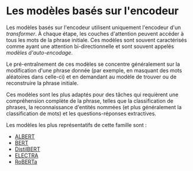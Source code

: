 # Les modèles basés sur l'encodeur

<Youtube id="MUqNwgPjJvQ" />

Les modèles basés sur l'encodeur utilisent uniquement l'encodeur d'un *transformer*. À chaque étape, les couches d'attention peuvent accéder à tous les mots de la phrase initiale. Ces modèles sont souvent caractérisés comme ayant une attention bi-directionnelle et sont souvent appelés *modèles d'auto-encodage*.

Le pré-entraînement de ces modèles se concentre généralement sur la modification d'une phrase donnée (par exemple, en masquant des mots aléatoires dans celle-ci) et en demandant au modèle de trouver ou de reconstruire la phrase initiale.

Ces modèles sont les plus adaptés pour des tâches qui requièrent une compréhension complète de la phrase, telles que la classification de phrases, la reconnaissance d'entités nommées (et plus généralement la classification de mots) et les questions-réponses extractives.

Les modèles les plus représentatifs de cette famille sont :

- [ALBERT](https://huggingface.co/transformers/model_doc/albert.html)
- [BERT](https://huggingface.co/transformers/model_doc/bert.html)
- [DistilBERT](https://huggingface.co/transformers/model_doc/distilbert.html)
- [ELECTRA](https://huggingface.co/transformers/model_doc/electra.html)
- [RoBERTa](https://huggingface.co/transformers/model_doc/roberta.html)
